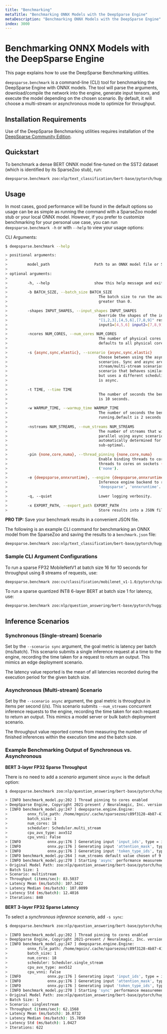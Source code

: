 ```yaml
---
title: "Benchmarking"
metaTitle: "Benchmarking ONNX Models with the DeepSparse Engine"
metaDescription: "Benchmarking ONNX Models with the DeepSparse Engine"
index: 3000
---
```


# Benchmarking ONNX Models with the DeepSparse Engine

This page explains how to use the DeepSparse Benchmarking utilities.

`deepsparse.benchmark` is a command-line (CLI) tool for benchmarking the DeepSparse Engine with ONNX models.
The tool will parse the arguments, download/compile the network into the engine, generate input tensors, and
execute the model depending on the chosen scenario. By default, it will choose a multi-stream or asynchronous mode to optimize for throughput.

## Installation Requirements

Use of the DeepSparse Benchmarking utilities requires installation of the [DeepSparse Community Edition](/get-started/install/deepsparse).

## Quickstart

To benchmark a dense BERT ONNX model fine-tuned on the SST2 dataset (which is identified by its SparseZoo stub), run:

```bash
deepsparse.benchmark zoo:nlp/text_classification/bert-base/pytorch/huggingface/sst2/base-none
```

## Usage

In most cases, good performance will be found in the default options so usage can be as simple as running the command with a SparseZoo model stub or your local ONNX model.
However, if you prefer to customize benchmarking for your personal use case, you can run `deepsparse.benchmark -h` or with `--help` to view your usage options:

CLI Arguments:
```bash
$ deepsparse.benchmark --help

> positional arguments:
>
>         model_path                    Path to an ONNX model file or SparseZoo model stub.
>
> optional arguments:
>
>         -h, --help                    show this help message and exit.
>
>         -b BATCH_SIZE, --batch_size BATCH_SIZE
>                                         The batch size to run the analysis for. Must be
>                                         greater than 0.
>
>         -shapes INPUT_SHAPES, --input_shapes INPUT_SHAPES
>                                         Override the shapes of the inputs, i.e. -shapes
>                                         "[1,2,3],[4,5,6],[7,8,9]" results in input0=[1,2,3]
>                                         input1=[4,5,6] input2=[7,8,9].
>
>         -ncores NUM_CORES, --num_cores NUM_CORES
>                                         The number of physical cores to run the analysis on,
>                                         defaults to all physical cores available on the system.
>
>         -s {async,sync,elastic}, --scenario {async,sync,elastic}
>                                         Choose between using the async, sync and elastic
>                                         scenarios. Sync and async are similar to the single-
>                                         stream/multi-stream scenarios. Elastic is a newer
>                                         scenario that behaves similarly to the async scenario
>                                         but uses a different scheduling backend. Default value
>                                         is async.
>
>         -t TIME, --time TIME
>                                         The number of seconds the benchmark will run. Default
>                                         is 10 seconds.
>
>         -w WARMUP_TIME, --warmup_time WARMUP_TIME
>                                         The number of seconds the benchmark will warmup before
>                                         running.Default is 2 seconds.
>
>         -nstreams NUM_STREAMS, --num_streams NUM_STREAMS
>                                         The number of streams that will submit inferences in
>                                         parallel using async scenario. Default is
>                                         automatically determined for given hardware and may be
>                                         sub-optimal.
>
>         -pin {none,core,numa}, --thread_pinning {none,core,numa}
>                                         Enable binding threads to cores ('core' the default),
>                                         threads to cores on sockets ('numa'), or disable
>                                         ('none').
>
>         -e {deepsparse,onnxruntime}, --engine {deepsparse,onnxruntime}
>                                         Inference engine backend to run eval on. Choices are
>                                         'deepsparse', 'onnxruntime'. Default is 'deepsparse'.
>
>         -q, --quiet                     Lower logging verbosity.
>
>         -x EXPORT_PATH, --export_path EXPORT_PATH
>                                         Store results into a JSON file.
```
**PRO TIP:** Save your benchmark results in a convenient JSON file.

The following is an example CLI command for benchmarking an ONNX model from the SparseZoo and saving the results to a `benchmark.json` file:

```bash
deepsparse.benchmark zoo:nlp/text_classification/bert-base/pytorch/huggingface/sst2/base-none -x benchmark.json
```

### Sample CLI Argument Configurations

To run a sparse FP32 MobileNetV1 at batch size 16 for 10 seconds for throughput using 8 streams of requests, use:

```bash
deepsparse.benchmark zoo:cv/classification/mobilenet_v1-1.0/pytorch/sparseml/imagenet/pruned-moderate --batch_size 16 --time 10 --scenario async --num_streams 8
```

To run a sparse quantized INT8 6-layer BERT at batch size 1 for latency, use:

```bash
deepsparse.benchmark zoo:nlp/question_answering/bert-base/pytorch/huggingface/squad/pruned_quant_6layers-aggressive_96 --batch_size 1 --scenario sync
```

## Inference Scenarios

### Synchronous (Single-stream) Scenario

Set by the `--scenario sync` argument, the goal metric is latency per batch (ms/batch). This scenario submits a single inference request at a time to the engine, recording the time taken for a request to return an output. This mimics an edge deployment scenario.

The latency value reported is the mean of all latencies recorded during the execution period for the given batch size.

### Asynchronous (Multi-stream) Scenario

Set by the `--scenario async` argument, the goal metric is throughput in items per second (i/s). This scenario submits `--num_streams` concurrent inference requests to the engine, recording the time taken for each request to return an output. This mimics a model server or bulk batch deployment scenario.

The throughput value reported comes from measuring the number of finished inferences within the execution time and the batch size.

### Example Benchmarking Output of Synchronous vs. Asynchronous

**BERT 3-layer FP32 Sparse Throughput**

There is no need to add a *scenario* argument since `async` is the default option:
```bash
$ deepsparse.benchmark zoo:nlp/question_answering/bert-base/pytorch/huggingface/squad/pruned_3layers-aggressive_83

> [INFO benchmark_model.py:202 ] Thread pinning to cores enabled
> DeepSparse Engine, Copyright 2021-present / Neuralmagic, Inc. version: 0.10.0 (9bba6971) (optimized) (system=avx512, binary=avx512)
> [INFO benchmark_model.py:247 ] deepsparse.engine.Engine:
>         onnx_file_path: /home/mgoin/.cache/sparsezoo/c89f3128-4b87-41ae-91a3-eae8aa8c5a7c/model.onnx
>         batch_size: 1
>         num_cores: 18
>         scheduler: Scheduler.multi_stream
>         cpu_avx_type: avx512
>         cpu_vnni: False
> [INFO            onnx.py:176 ] Generating input 'input_ids', type = int64, shape = [1, 384]
> [INFO            onnx.py:176 ] Generating input 'attention_mask', type = int64, shape = [1, 384]
> [INFO            onnx.py:176 ] Generating input 'token_type_ids', type = int64, shape = [1, 384]
> [INFO benchmark_model.py:264 ] num_streams default value chosen of 9. This requires tuning and may be sub-optimal
> [INFO benchmark_model.py:270 ] Starting 'async' performance measurements for 10 seconds
> Original Model Path: zoo:nlp/question_answering/bert-base/pytorch/huggingface/squad/pruned_3layers-aggressive_83
> Batch Size: 1
> Scenario: multistream
> Throughput (items/sec): 83.5037
> Latency Mean (ms/batch): 107.3422
> Latency Median (ms/batch): 107.0099
> Latency Std (ms/batch): 12.4016
> Iterations: 840
```

**BERT 3-layer FP32 Sparse Latency**

To select a *synchronous inference scenario*, add `-s sync`:

```bash
$ deepsparse.benchmark zoo:nlp/question_answering/bert-base/pytorch/huggingface/squad/pruned_3layers-aggressive_83 -s sync

> [INFO benchmark_model.py:202 ] Thread pinning to cores enabled
> DeepSparse Engine, Copyright 2021-present / Neuralmagic, Inc. version: 0.10.0 (9bba6971) (optimized) (system=avx512, binary=avx512)
> [INFO benchmark_model.py:247 ] deepsparse.engine.Engine:
>         onnx_file_path: /home/mgoin/.cache/sparsezoo/c89f3128-4b87-41ae-91a3-eae8aa8c5a7c/model.onnx
>         batch_size: 1
>         num_cores: 18
>         scheduler: Scheduler.single_stream
>         cpu_avx_type: avx512
>         cpu_vnni: False
> [INFO            onnx.py:176 ] Generating input 'input_ids', type = int64, shape = [1, 384]
> [INFO            onnx.py:176 ] Generating input 'attention_mask', type = int64, shape = [1, 384]
> [INFO            onnx.py:176 ] Generating input 'token_type_ids', type = int64, shape = [1, 384]
> [INFO benchmark_model.py:270 ] Starting 'sync' performance measurements for 10 seconds
> Original Model Path: zoo:nlp/question_answering/bert-base/pytorch/huggingface/squad/pruned_3layers-aggressive_83
> Batch Size: 1
> Scenario: singlestream
> Throughput (items/sec): 62.1568
> Latency Mean (ms/batch): 16.0732
> Latency Median (ms/batch): 15.7850
> Latency Std (ms/batch): 1.0427
> Iterations: 622
```
